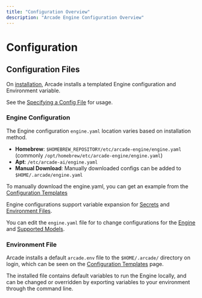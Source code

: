 ```yaml
---
title: "Configuration Overview"
description: "Arcade Engine Configuration Overview"
---
```



# Configuration

## Configuration Files
On [installation](/home/install/local), Arcade installs a templated Engine configuration and Environment variable.

See the [Specifying a Config File](/home/configure/engine#specify-a-config-file) for usage.

### Engine Configuration

The Engine configuration `engine.yaml` location varies based on installation method.
- **Homebrew**: `$HOMEBREW_REPOSITORY/etc/arcade-engine/engine.yaml` (commonly `/opt/homebrew/etc/arcade-engine/engine.yaml`)
- **Apt**: `/etc/arcade-ai/engine.yaml`
- **Manual Download**: Manually downloaded configs can be added to `$HOME/.arcade/engine.yaml`

<Note>To manually download the engine.yaml, you can get an example from the [Configuration Templates](/home/configure/templates)</Note>

Engine configurations support variable expansion for [Secrets](/home/configure/engine#secrets) and [Environment Files](/home/configure/engine#dotenv-files).

You can edit the `engine.yaml` file for to change configurations for the [Engine](/home/configure/engine) and [Supported Models](/home/configure/models).

### Environment File

Arcade installs a default `arcade.env` file to the `$HOME/.arcade/` directory on login,
which can be seen on the [Configuration Templates](/home/configure/templates) page.

The installed file contains default variables to run the Engine locally, and can be changed or
overridden by exporting variables to your environment through the command line.




